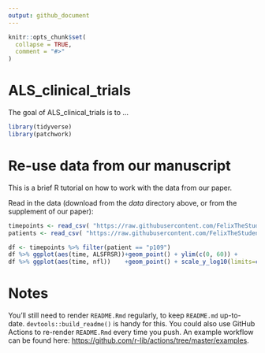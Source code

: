 ```yaml
---
output: github_document
---
```


<!-- README.md is generated from README.Rmd. Please edit that file -->

```r
knitr::opts_chunk$set(
  collapse = TRUE,
  comment = "#>"
)
```

# ALS_clinical_trials

<!-- badges: start -->
<!-- badges: end -->

The goal of ALS_clinical_trials is to ...

```r
library(tidyverse)
library(patchwork)
```



# Re-use data from our manuscript

This is a brief R tutorial on how to work with the data from our paper.

Read in the data (download from the *data* directory above, or from the 
supplement of our paper):
```r
timepoints <- read_csv( "https://raw.githubusercontent.com/FelixTheStudent/ALS_clinical_trials/main/data/data_timepoints.csv")
patients <- read_csv( "https://raw.githubusercontent.com/FelixTheStudent/ALS_clinical_trials/main/data/data_patientInfo.csv" )
```


```r
df <- timepoints %>% filter(patient == "p109")
df %>% ggplot(aes(time, ALSFRSR))+geom_point() + ylim(c(0, 60)) + 
df %>% ggplot(aes(time, nfl))    +geom_point() + scale_y_log10(limits=c(1,1500))
```


# Notes

You'll still need to render `README.Rmd` regularly, to keep `README.md` up-to-date. `devtools::build_readme()` is handy for this. You could also use GitHub Actions to re-render `README.Rmd` every time you push. An example workflow can be found here: <https://github.com/r-lib/actions/tree/master/examples>.